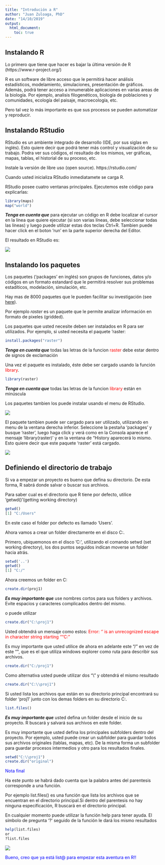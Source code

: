 ```yaml
---
title: "Introdución a R"
author: "Juan Zuloaga, PhD"
date: "14/10/2019"
output:
  html_document:
    toc: true
---
```


## Instalando R

Lo primero que tiene que hacer es bajar la última versión de R (https://www.r-project.org/)

R es un software de libre acceso que le permitirá hacer análisis estadísticos, modelamiento, simulaciones, presentación de gráficos. Además, podrá tener acceso a innumerable aplicaciones en varias areas de la biología. Por ejemplo, analisis filogenéticos, biología de poblaciones y comunidades, ecología del paisaje, macroecología, etc.

Pero tal vez lo más importante es que sus procesos se pueden automatizar y reproducir.

## Instalando RStudio 

RStudio es un ambiente integrado de desarrollo (IDE, por sus siglas en inglés). Esto quiere decir que podrá tener más control y visualización de su trabajo. Podra ver sus códigos, el resultado de los mismos, ver gráficas, mapas, tablas, el historial de su proceso, etc. 

Instale la versión de libre uso (open source).
https://rstudio.com/

Cuando usted inicializa RStudio inmediatamete se carga R.

RStudio posee cuatro ventanas principales. Ejecutemos este código para explicarlas:
```r
library(maps)
map("world")
```
**_Tenga en cuenta que_** para ejecutar un código en R debe localizar el cursor en la línea que quiere ejecutar (si son varias líneas, debe seleccionar todas las líneas) y luego puede utilizar estas dos teclas Ctrl+R. Tambien puede hacer click en el boton 'run' en la parte superior derecha del Editor.

El resultado en RStudio es:

![](C:/Juan/Fig/RStudio_screen_example.jpg)

## Instalando los paquetes

Los paquetes ('packages' en inglés) son grupos de funciones, datos y/o códigos en un formato estandard que le permitirá resolver sus problemas estadíticos, modelación, simulación, etc.

Hay mas de 8000 paquetes que le pueden facilitar su investigación (see [here](https://sites.google.com/site/juangerardozuloaga/r_stuff/scripts/getting-started-with-r)).

Por ejemplo *raster* es un paquete que le permite analizar información en formato de pixeles (gridded). 

Los paquetes que usted necesite deben ser instalados en R para ser utilizados. Por ejemplo, si usted necesita el paquete 'raster:
```r
install.packages("raster")
```
**_Tenga en cuenta que_** todas las letras de la funcion <span style="color:red">raster</span> debe estar dentro de signos de exclamación

Una vez el paquete es instalado, éste debe ser cargado usando la función  <span style="color:red">library</span>.
```r
library(raster)
```
**_Tenga en cuenta que_** todas las letras de la funcion <span style="color:red">library</span> están en minúscula

Los paquetes tambien los puede instalar usando el menu de RStudio.

![](C:/Juan/Fig/installpackages.jpg)

El paquete tambien puede ser cargado para ser utilizado, utilizando en menu de la ventana derecha inferior. Seleccione la pestaña 'packages' y busque 'raster', luego haga click y verá como en la Consola aparece el mensaje 'library(raster)' y en la ventana de "History aparecerá lo mismo. Esto quiere decir que este paquete 'raster' está cargado.

![](C:/Juan/Fig/library.jpg)

## Definiendo el directorio de trabajo

Si va a empezar un proyecto es bueno que defina su directorio. De esta forma, R sabrá donde salvar o buscar sus archivos.

Para saber cual es el directorio que R tiene por defecto, utilice 'getwd()'(getting working directory)
```r
getwd()
[1] "C:/Users"
```
En este caso el folder por defecto es llamado 'Users'.

Ahora vamos a crear un folder directamente en el disco C:\.

Primero, ubiquemonos en el disco 'C:\', utilizando el comando setwd (set working directory), los dos puntos seguidos indican moverse un folder hacia atrás.
```r
setwd('..')
getwd()
[1] "C:/"
```

Ahora creemos un folder en C:\
```r
create.dir(proj1)
```
**_Es muy importante que_** use nombres cortos para sus folders y archivos. Evite espacios y caracteres complicados dentro del mismo.

o puede utilizar
```r
create.dir("C:\proj1")
```

Usted obtendrá un mensaje como estos:
<span style="color:red">Error: '\p' is an unrecognized escape in character string starting ""C:\p"</span>

Es muy importante que usted utilice de ahora en adelante este "/" en vez de este "\", que es el que utiliza windows explorer como ruta para describir sus archivos.
```r
create.dir("C:/proj1")
```

Como alternativa usted puede utilizar dos "\\" y obtendrá el mismo resultado
```r
create.dir("C:\\proj1")
```

Si usted lista los archivos que están en su directorio principal encontrará su folder 'proj1' junto con los demas folders en su directorio C:\.
```r
list.files()
```
**_Es muy importante que_** usted defina un folder desde el inicio de su proyecto. R buscará y salvará sus archivos en este folder. 

Es muy importante que usted defina los principales subfolders dentro del proyecto. Por ejemplo, usted puede crear un subfolder para guardar todos sus archivos originales (tablas, mapas, etc). De la misma forma un subfolder para guardar procesos intermedios y otro para los resultados finales.
```r
setwd("C:\\proj1")
create.dir("original")
```

<span style="color:blue">Nota final</span>

Ha este punto se habrá dado cuenta que la palabra antes del parentesis corresponde a una función.

Por ejemplo list.files() es una función que lista los archivos que se encuentran en el directorio principal.Si dentro del parentesis no hay ninguna especificación, R buscará en el directorio principal.

En cualquier momento puede utilizar la función help para tener ayuda. El símbolo de pregunta '?' seguido de la función le dará los mismo resultados

```r
help(list.files)
or 
?list.files
```

![](C:/Juan/Fig/help.jpg)

<span style="color:blue">Bueno, creo que ya está list@ para empezar esta aventura en R!!</span>

